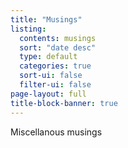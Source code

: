 ```yaml
---
title: "Musings"
listing:
  contents: musings
  sort: "date desc"
  type: default
  categories: true
  sort-ui: false
  filter-ui: false
page-layout: full
title-block-banner: true
---
```


Miscellanous musings

